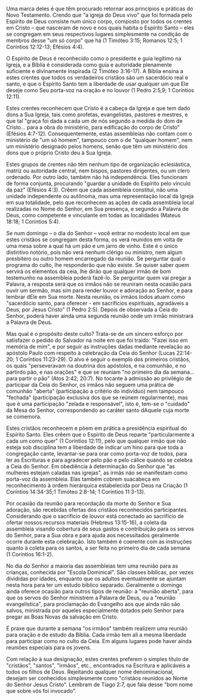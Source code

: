 Uma marca deles é que têm procurado retornar aos princípios e práticas do Novo Testamento. Crendo que "a igreja do Deus vivo" que foi formada pelo Espírito de Deus consiste num único corpo, composto por todos os crentes em Cristo – que nasceram de novo e nos quais habita o Espírito Santo – eles se congregam em seus respectivos lugares simplesmente na condição de membros desse "um só corpo" que há (1 Timóteo 3:15; Romanos 12:5; 1 Coríntios 12:12-13; Efésios 4:4).

O Espírito de Deus é reconhecido como o presidente e guia legítimo na Igreja, e a Bíblia é considerada como guia e autoridade plenamente suficiente e divinamente inspirada (2 Timóteo 3:16-17). A Bíblia ensina a estes crentes que todos os verdadeiros cristãos são um sacerdócio real e santo, e que o Espírito Santo tem a liberdade de usar qualquer um que Ele deseje como Seu porta-voz na oração e no louvor (1 Pedro 2:5,9; 1 Coríntios 12:11).

Estes crentes reconhecem que Cristo é a cabeça da Igreja e que tem dado dons a Sua Igreja, tais como profetas, evangelistas, pastores e mestres, e que tal "graça foi dada a cada um de nós segundo a medida do dom de Cristo... para a obra do ministério, para edificação do corpo de Cristo" (Efésios 4:7-12). Consequentemente, estas assembleias não contam com o ministério de "um só homem", tampouco com o de "qualquer homem", nem um ministério designado pelos homens, senão que têm um ministério dos dons que o próprio Cristo deu à Sua Igreja.

Estes grupos de crentes não têm nenhum tipo de organização eclesiástica, matriz ou autoridade central, nem bispos, pastores dirigentes, ou um clero ordenado. Por outro lado, também não há independência. Eles funcionam de forma conjunta, procurando "guardar a unidade do Espírito pelo vínculo da paz" (Efésios 4:3). Crêem que cada assembleia constitui, não uma unidade independente ou autônoma, mas uma representação local da Igreja em sua totalidade, pelo que reconhecem as ações de cada assembleia local realizadas no Nome do Senhor, em Sua presença, e segundo a Palavra de Deus, como competente e vinculante em todas as localidades (Mateus 18:18; 1 Coríntios 5:4).

Se num domingo – o dia do Senhor – você entrar no modesto local em que estes cristãos se congregam desta forma, os verá reunidos em volta de uma mesa sobre a qual há um pão e um jarro de vinho. Este é o único distintivo notório, pois não verá nenhum clérigo ou ministro, nem algum presbítero ou outro homem encarregado da reunião. Se perguntar qual o programa do culto, lhe responderão que não existe. Se quiser saber quem servirá os elementos da ceia, lhe dirão que qualquer irmão de bom testemunho na assembleia poderá fazê-lo. Se perguntar quem vai pregar a Palavra, a resposta será que os irmãos não se reuniram nesta ocasião para ouvir um sermão, mas sim para render louvor e adoração ao Senhor, e para lembrar dEle em Sua morte. Nesta reunião, os irmãos todos atuam como "sacerdócio santo, para oferecer - em sacrifícios espirituais, agradáveis a Deus, por Jesus Cristo" (1 Pedro 2:5). Depois de observada a Ceia do Senhor, poderá haver ainda uma segunda reunião onde um irmão ministrará a Palavra de Deus.

Mas qual é o propósito deste culto? Trata-se de um sincero esforço por satisfazer o pedido do Salvador na noite em que foi traído: "Fazei isso em memória de mim", e por seguir as instruções dadas mediante revelação ao apóstolo Paulo com respeito à celebração da Ceia do Senhor (Lucas 22:14-20; 1 Coríntios 11:23-29). O alvo é seguir o exemplo dos primeiros cristãos, os quais "perseveravam na doutrina dos apóstolos, e na comunhão, e no partirdo pão, e nas orações" e que se reuniam "no primeiro dia da semana... para partir o pão" (Atos 2:42; 20:7). No tocante à admissão ao privilégio de participar da Ceia do Senhor, os irmãos não seguem uma prática de comunhão "aberta" (participação a critério do indivíduo) nem tampouco "fechada" (participação exclusiva dos que se reúnem regularmente), mas que é uma participação "zelada e responsável", isto é, tem-se o "cuidado" da Mesa do Senhor, correspondendo ao caráter santo dAquele cuja morte se comemora.

Estes cristãos reconhecem e põem em prática a presidência espiritual do Espírito Santo. Eles crêem que o Espírito de Deus reparte "particularmente a cada um como quer" (1 Coríntios 12:11), pelo que qualquer irmão que não esteja sob disciplina tem a liberdade de indicar um hino para que toda a congregação cante, levantar-se para orar como porta-voz de todos, para ler as Escrituras e para agradecer pelo pão e pelo cálice quando se celebra a Ceia do Senhor. Em obediência à determinação do Senhor que "as mulheres estejam caladas nas igrejas", as irmãs não se manifestam como porta-voz da assembleia. Elas também cobrem suacabeça em reconhecimento à ordem hierárquica estabelecida por Deus na Criação (1 Coríntios 14:34-35;1 Timóteo 2:8-14; 1 Coríntios 11:3-13).

Por ocasião da reunião para recordação da morte do Senhor e Sua adoração, são recebidas ofertas dos cristãos reconhecidos participantes. Considerando que o sacrifício de louvor está conectado ao sacrifício de ofertar nossos recursos materiais (Hebreus 13:15-16), a coleta da assembleia visando cobertura de seus gastos e contribuição para os servos do Senhor, para a Sua obra e para ajuda aos necessitados geralmente ocorre durante esta celebração. Isto também é coerente com as instruções quanto à coleta para os santos, a ser feita no primeiro dia de cada semana (1 Coríntios 16:1-2).

No dia do Senhor a maioria das assembleias tem uma reunião para as crianças, conhecida por "Escola Dominical". São classes bíblicas, por vezes divididas por idades, enquanto que os adultos eventualmente se ajuntam nesta hora para ter um estudo bíblico separado. Geralmente o domingo ainda oferece ocasião para outros tipos de reunião: a "reunião aberta", para que os servos do Senhor ministrem a Palavra de Deus, ou a "reunião evangelística", para proclamação do Evangelho aos que ainda não são salvos, ministrada por aqueles especialmente dotados pelo Senhor para pregar as Boas Novas da salvação em Cristo.

É praxe que durante a semana "os irmãos" também realizem uma reunião para oração e de estudo da Bíblia. Cada irmão tem ali a mesma liberdade para participar como no culto da Ceia. Em alguns lugares pode haver ainda reuniões especiais para os jovens.

Com relação à sua designação, estes crentes preferem o simples título de "cristãos", "santos", "irmãos", etc., encontrados na Escritura e aplicáveis a todos os filhos de Deus. Rejeitando qualquer nome denominacional, desejam ser conhecidos simplesmente como "cristãos reunidos ao Nome do Senhor Jesus Cristo". Lembram de Tiago 2:7, que fala desse "bom nome que sobre vós foi invocado".